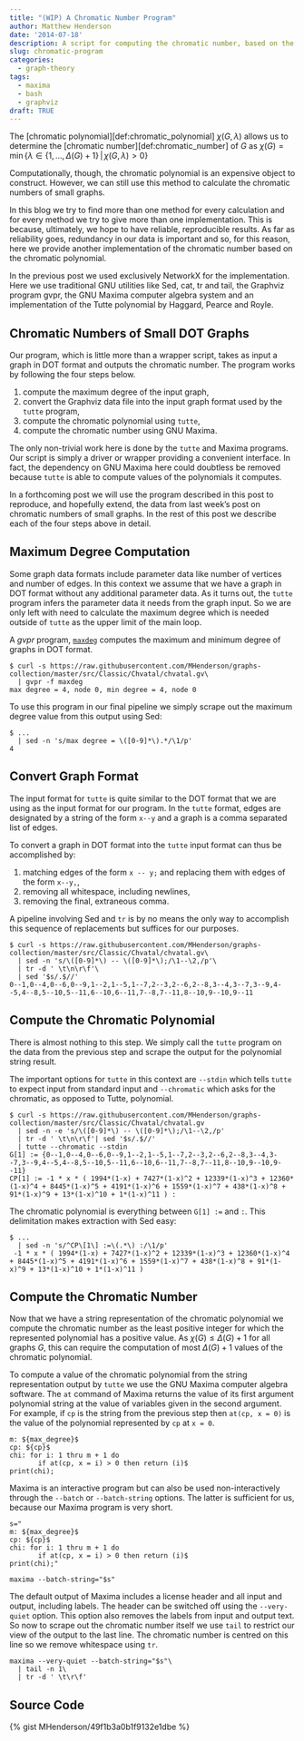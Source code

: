 ```yaml
---
title: "(WIP) A Chromatic Number Program"
author: Matthew Henderson
date: '2014-07-18'
description: A script for computing the chromatic number, based on the Tutte polynomial.
slug: chromatic-program
categories:
  - graph-theory
tags:
  - maxima
  - bash
  - graphviz
draft: TRUE
---
```


The [chromatic polynomial][def:chromatic_polynomial] $\chi(G, \lambda)$
allows us to determine the [chromatic number][def:chromatic_number] of $G$ as
$\chi(G) = \min\{\lambda \in \{1,\ldots,\Delta(G) + 1\}\,|\, \chi(G, \lambda) > 0\}$

Computationally, though, the chromatic polynomial is an expensive object to
construct. However, we can still use this method to calculate the chromatic
numbers of small graphs.

In this blog we try to find more than one method for every calculation and for
every method we try to give more than one implementation. This is because,
ultimately, we hope to have reliable, reproducible results. As far as
reliability goes, redundancy in our data is important and so, for this
reason, here we provide another implementation of the chromatic number based
on the chromatic polynomial.

In the previous post we used exclusively NetworkX for the implementation. Here
we use traditional GNU utilities like Sed, cat, tr and tail, the Graphviz
program gvpr, the GNU Maxima computer algebra system and an implementation
of the Tutte polynomial by Haggard, Pearce and Royle.

## Chromatic Numbers of Small DOT Graphs

Our program, which is little more than a wrapper script, takes as input a
graph in DOT format and outputs the chromatic number. The program works by
following the four steps below.

1. compute the maximum degree of the input graph,
2. convert the Graphviz data file into the input graph format used by the
   `tutte` program,
3. compute the chromatic polynomial using `tutte`,
4. compute the chromatic number using GNU Maxima.

The only non-trivial work here is done by the `tutte` and Maxima programs.
Our script is simply a driver or wrapper providing a convenient interface.
In fact, the dependency on GNU Maxima here could doubtless be removed because
`tutte` is able to compute values of the polynomials it computes.

In a forthcoming post we will use the program described in this post to
reproduce, and hopefully extend, the data from last week's post on chromatic
numbers of small graphs. In the rest of this post we describe each of the
four steps above in detail.

## Maximum Degree Computation

Some graph data formats include parameter data like number of vertices and
number of edges. In this context we assume that we have a graph in DOT format
without any additional parameter data. As it turns out, the `tutte` program
infers the parameter data it needs from the graph input. So we are only left
with need to calculate the maximum degree which is needed outside of `tutte`
as the upper limit of the main loop.

A *gvpr* program, [`maxdeg`][maxdeg] computes the maximum and minimum degree
of graphs in DOT format.

    $ curl -s https://raw.githubusercontent.com/MHenderson/graphs-collection/master/src/Classic/Chvatal/chvatal.gv\
      | gvpr -f maxdeg
    max degree = 4, node 0, min degree = 4, node 0

To use this program in our final pipeline we simply scrape out the maximum
degree value from this output using Sed:

    $ ...
      | sed -n 's/max degree = \([0-9]*\).*/\1/p'
    4

## Convert Graph Format

The input format for `tutte` is quite similar to the DOT format that we are
using as the input format for our program. In the `tutte` format, edges are
designated by a string of the form `x--y` and a graph is a comma separated
list of edges.

To convert a graph in DOT format into the `tutte` input format can thus be
accomplished by:

1. matching edges of the form `x -- y;` and replacing them with edges of the
   form `x--y,`,
2. removing all whitespace, including newlines,
3. removing the final, extraneous comma.

A pipeline involving Sed and `tr` is by no means the only way to accomplish
this sequence of replacements but suffices for our purposes.

    $ curl -s https://raw.githubusercontent.com/MHenderson/graphs-collection/master/src/Classic/Chvatal/chvatal.gv\
      | sed -n 's/\([0-9]*\) -- \([0-9]*\);/\1--\2,/p'\
      | tr -d ' \t\n\r\f'\
      | sed '$s/.$//'
    0--1,0--4,0--6,0--9,1--2,1--5,1--7,2--3,2--6,2--8,3--4,3--7,3--9,4--5,4--8,5--10,5--11,6--10,6--11,7--8,7--11,8--10,9--10,9--11

## Compute the Chromatic Polynomial

There is almost nothing to this step. We simply call the `tutte` program on the
data from the previous step and scrape the output for the polynomial string
result.

The important options for `tutte` in this context are `--stdin` which tells
`tutte` to expect input from standard input and `--chromatic` which asks for
the chromatic, as opposed to Tutte, polynomial.

    $ curl -s https://raw.githubusercontent.com/MHenderson/graphs-collection/master/src/Classic/Chvatal/chvatal.gv
      | sed -n -e 's/\([0-9]*\) -- \([0-9]*\);/\1--\2,/p'
      | tr -d ' \t\n\r\f'| sed '$s/.$//'
      | tutte --chromatic --stdin
    G[1] := {0--1,0--4,0--6,0--9,1--2,1--5,1--7,2--3,2--6,2--8,3--4,3--7,3--9,4--5,4--8,5--10,5--11,6--10,6--11,7--8,7--11,8--10,9--10,9--11}
    CP[1] := -1 * x * ( 1994*(1-x) + 7427*(1-x)^2 + 12339*(1-x)^3 + 12360*(1-x)^4 + 8445*(1-x)^5 + 4191*(1-x)^6 + 1559*(1-x)^7 + 438*(1-x)^8 + 91*(1-x)^9 + 13*(1-x)^10 + 1*(1-x)^11 ) :

The chromatic polynomial is everything between `G[1] := ` and ` : `. This
delimitation makes extraction with Sed easy:

    $ ...
      | sed -n 's/^CP\[1\] :=\(.*\) :/\1/p'
     -1 * x * ( 1994*(1-x) + 7427*(1-x)^2 + 12339*(1-x)^3 + 12360*(1-x)^4 + 8445*(1-x)^5 + 4191*(1-x)^6 + 1559*(1-x)^7 + 438*(1-x)^8 + 91*(1-x)^9 + 13*(1-x)^10 + 1*(1-x)^11 )

## Compute the Chromatic Number

Now that we have a string representation of the chromatic polynomial we
compute the chromatic number as the least positive integer for which the
represented polynomial has a positive value. As $\chi(G) \leq \Delta(G) + 1$
for all graphs $G$, this can require the computation of most
$\Delta(G) + 1$ values of the chromatic polynomial.

To compute a value of the chromatic polynomial from the string representation
output by `tutte` we use the GNU Maxima computer algebra software. The `at`
command of Maxima returns the value of its first argument polynomial string
at the value of variables given in the second argument. For example, if `cp`
is the string from the previous step then `at(cp, x = 0)` is the value of the
polynomial represented by `cp` at `x = 0`.

    m: ${max_degree}$
    cp: ${cp}$
    chi: for i: 1 thru m + 1 do
           if at(cp, x = i) > 0 then return (i)$
    print(chi);

Maxima is an interactive program but can also be used non-interactively through
the `--batch` or `--batch-string` options. The latter is sufficient for us,
because our Maxima program is very short.

    s="
    m: ${max_degree}$
    cp: ${cp}$
    chi: for i: 1 thru m + 1 do
           if at(cp, x = i) > 0 then return (i)$
    print(chi);"

    maxima --batch-string="$s"

The default output of Maxima includes a license header and all input and
output, including labels. The header can be switched off using the
`--very-quiet` option. This option also removes the labels from input and
output text. So now to scrape out the chromatic number itself we use `tail`
to restrict our view of the output to the last line. The chromatic number
is centred on this line so we remove whitespace using `tr`.

    maxima --very-quiet --batch-string="$s"\
      | tail -n 1\
      | tr -d ' \t\r\f'

## Source Code

{% gist MHenderson/49f1b3a0b1f9132e1dbe %}

[maxdeg]: https://github.com/ellson/graphviz/blob/master/cmd/gvpr/lib/maxdeg
[gistllink]: https://gist.github.com/MHenderson/49f1b3a0b1f9132e1dbe

